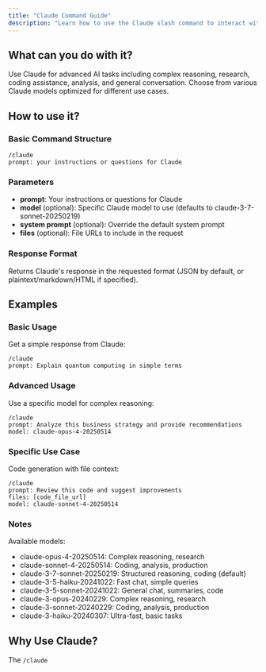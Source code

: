 ```yaml
---
title: "Claude Command Guide"
description: "Learn how to use the Claude slash command to interact with Anthropic's Claude AI"
---
```


## What can you do with it?

Use Claude for advanced AI tasks including complex reasoning, research, coding assistance, analysis, and general conversation. Choose from various Claude models optimized for different use cases.

## How to use it?

### Basic Command Structure
```
/claude
prompt: your instructions or questions for Claude
```

### Parameters
- **prompt**: Your instructions or questions for Claude
- **model** (optional): Specific Claude model to use (defaults to claude-3-7-sonnet-20250219)
- **system prompt** (optional): Override the default system prompt
- **files** (optional): File URLs to include in the request

### Response Format
Returns Claude's response in the requested format (JSON by default, or plaintext/markdown/HTML if specified).

## Examples

### Basic Usage
Get a simple response from Claude:
```
/claude
prompt: Explain quantum computing in simple terms
```

### Advanced Usage
Use a specific model for complex reasoning:
```
/claude
prompt: Analyze this business strategy and provide recommendations
model: claude-opus-4-20250514
```

### Specific Use Case
Code generation with file context:
```
/claude
prompt: Review this code and suggest improvements
files: [code_file_url]
model: claude-sonnet-4-20250514
```

### Notes
Available models:
- claude-opus-4-20250514: Complex reasoning, research
- claude-sonnet-4-20250514: Coding, analysis, production
- claude-3-7-sonnet-20250219: Structured reasoning, coding (default)
- claude-3-5-haiku-20241022: Fast chat, simple queries
- claude-3-5-sonnet-20241022: General chat, summaries, code
- claude-3-opus-20240229: Complex reasoning, research
- claude-3-sonnet-20240229: Coding, analysis, production
- claude-3-haiku-20240307: Ultra-fast, basic tasks

## Why Use Claude?

The `/claude`
